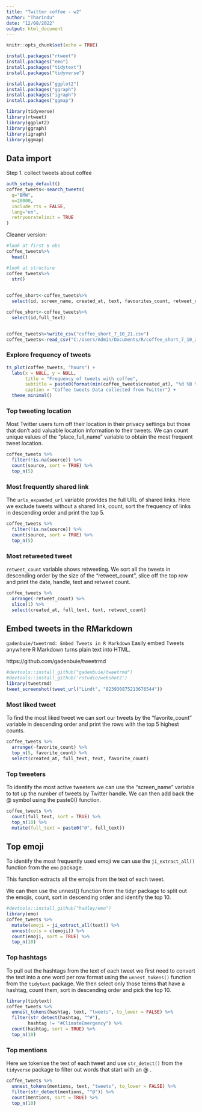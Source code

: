 ```yaml
---
title: "Twitter coffee - w2"
author: "Tharindu"
date: "12/08/2022"
output: html_document
---
```


```r
knitr::opts_chunk$set(echo = TRUE)

install.packages("rtweet")
install.packages("emo")
install.packages("tidytext")
install.packages("tidyverse")

install.packages("ggplot2")
install.packages("ggraph")
install.packages("igraph")
install.packages("ggmap")

library(tidyverse)
library(rtweet)
library(ggplot2)
library(ggraph)
library(igraph)
library(ggmap)

```

## Data import

Step 1. collect tweets about coffee

```r
auth_setup_default()
coffee_tweets<-search_tweets(
  q="BMW",
  n=20000,
  include_rts = FALSE,
  lang="en",
  retryonratelimit = TRUE
)

```

Cleaner version:

```r
#look at first 6 obs
coffee_tweets%>%
  head()

#look at structure
coffee_tweets%>%
  str()

  
coffee_short<-coffee_tweets%>%
  select(id, screen_name, created_at, text, favourites_count, retweet_count)

coffee_short<-coffee_tweets%>%
  select(id,full_text)


coffee_tweets%>%write_csv("coffee_short_7_10_21.csv")
coffee_tweets<-read_csv("C:/Users/Admin/Documents/R/coffee_short_7_10_21.csv")

```

### Explore frequency of tweets


```r
ts_plot(coffee_tweets, "hours") +
  labs(x = NULL, y = NULL,
       title = "Frequency of tweets with coffee",
       subtitle = paste0(format(min(coffee_tweets$created_at), "%d %B %Y"), " to ", format(max(coffee_tweets$created_at),"%d %B %Y")),
       caption = "Coffee tweets Data collected from Twitter") +
  theme_minimal()
```

### Top tweeting location
Most Twitter users turn off their location in their privacy settings but those that don’t add valuable location information to their tweets. We can count unique values of the “place_full_name” variable to obtain the most frequent tweet location.


```r
coffee_tweets %>% 
  filter(!is.na(source)) %>% 
  count(source, sort = TRUE) %>% 
  top_n(5)
```

### Most frequently shared link

The `urls_expanded_url` variable provides the full URL of shared links. Here we exclude tweets without a shared link, count, sort the frequency of links in descending order and print the top 5.

```r
coffee_tweets %>% 
  filter(!is.na(source)) %>% 
  count(source, sort = TRUE) %>% 
  top_n(5)
```
### Most retweeted tweet

`retweet_count` variable shows retweeting. We sort all the tweets in descending order by the size of the “retweet_count”, slice off the top row and print the date, handle, text and retweet count.

```r
coffee_tweets %>% 
  arrange(-retweet_count) %>%
  slice(1) %>% 
  select(created_at, full_text, text, retweet_count)
```

## Embed tweets in the RMarkdown

`gadenbuie/tweetrmd: Embed Tweets in R Markdown`
Easily embed Tweets anywhere R Markdown turns plain text into HTML.

https://github.com/gadenbuie/tweetrmd


```r
#devtools::install_github("gadenbuie/tweetrmd")
#devtools::install_github('rstudio/webshot2')
library(tweetrmd)
tweet_screenshot(tweet_url("Lindt", "823930875213676544"))

```

### Most liked tweet

To find the most liked tweet we can sort our tweets by the “favorite_count” variable in descending order and print the rows with the top 5 highest counts.

```r
coffee_tweets %>% 
  arrange(-favorite_count) %>%
  top_n(5, favorite_count) %>% 
  select(created_at, full_text, text, favorite_count)


```

### Top tweeters

To identify the most active tweeters we can use the “screen_name” variable to tot up the number of tweets by Twitter handle. We can then add back the @ symbol using the paste0() function.

```r
coffee_tweets %>% 
  count(full_text, sort = TRUE) %>%
  top_n(10) %>%
  mutate(full_text = paste0("@", full_text))
```

## Top emoji

To identify the most frequently used emoji we can use the `ji_extract_all()` function from the `emo` package. 

This function extracts all the emojis from the text of each tweet. 

We can then use the unnest() function from the tidyr package to split out the emojis, count, sort in descending order and identify the top 10.

```r
#devtools::install_github("hadley/emo")
library(emo)
coffee_tweets %>%
  mutate(emoji = ji_extract_all(text)) %>%
  unnest(cols = c(emoji)) %>%
  count(emoji, sort = TRUE) %>%
  top_n(10)
```


### Top hashtags

To pull out the hashtags from the text of each tweet we first need to convert the text into a one word per row format using the `unnest_tokens()` function from the `tidytext` package. 
We then select only those terms that have a hashtag, count them, sort in descending order and pick the top 10.
```r
library(tidytext)
coffee_tweets %>% 
  unnest_tokens(hashtag, text, "tweets", to_lower = FALSE) %>%
  filter(str_detect(hashtag, "^#"),
        hashtag != "#ClimateEmergency") %>%
  count(hashtag, sort = TRUE) %>%
  top_n(10)
```

### Top mentions

Here we tokenise the text of each tweet and use `str_detect()` from the `tidyverse` package to filter out words that start with an @ .
```r
coffee_tweets %>% 
  unnest_tokens(mentions, text, "tweets", to_lower = FALSE) %>%
  filter(str_detect(mentions, "^@")) %>%  
  count(mentions, sort = TRUE) %>%
  top_n(10)
```